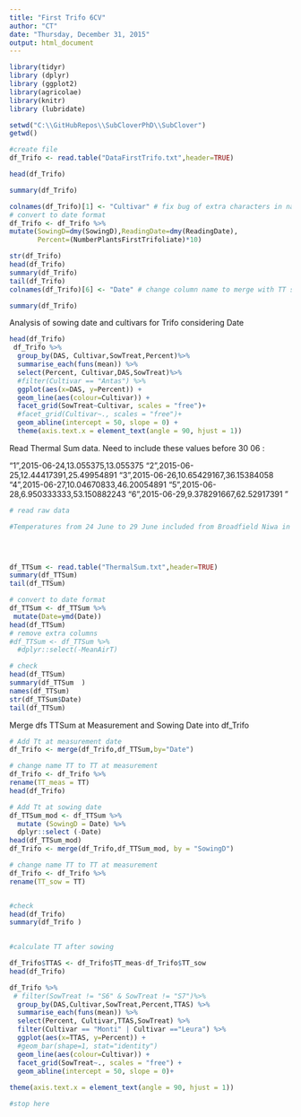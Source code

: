 ```yaml
---
title: "First Trifo 6CV"
author: "CT"
date: "Thursday, December 31, 2015"
output: html_document
---
```


```r
library(tidyr)
library (dplyr)
library (ggplot2)
library(agricolae)
library(knitr)
library (lubridate)

```


```r
setwd("C:\\GitHubRepos\\SubCloverPhD\\SubClover")
getwd()

#create file
df_Trifo <- read.table("DataFirstTrifo.txt",header=TRUE)

head(df_Trifo)

summary(df_Trifo)

colnames(df_Trifo)[1] <- "Cultivar" # fix bug of extra characters in name
# convert to date format
df_Trifo <- df_Trifo %>%
mutate(SowingD=dmy(SowingD),ReadingDate=dmy(ReadingDate),  
       Percent=(NumberPlantsFirstTrifoliate)*10)

str(df_Trifo)
head(df_Trifo)
summary(df_Trifo)
tail(df_Trifo)
colnames(df_Trifo)[6] <- "Date" # change column name to merge with TT sum 

summary(df_Trifo)

```

Analysis of sowing date and cultivars for Trifo considering Date 

```r

head(df_Trifo)
 df_Trifo %>%
  group_by(DAS, Cultivar,SowTreat,Percent)%>%
  summarise_each(funs(mean)) %>%
  select(Percent, Cultivar,DAS,SowTreat)%>%
  #filter(Cultivar == "Antas") %>%
  ggplot(aes(x=DAS, y=Percent)) + 
  geom_line(aes(colour=Cultivar)) +
  facet_grid(SowTreat~Cultivar, scales = "free")+
  #facet_grid(Cultivar~., scales = "free")+
  geom_abline(intercept = 50, slope = 0) +
  theme(axis.text.x = element_text(angle = 90, hjust = 1))

```




Read Thermal Sum data. Need to include these values before 30 06 : 

"1",2015-06-24,13.055375,13.055375
"2",2015-06-25,12.44417391,25.49954891
"3",2015-06-26,10.65429167,36.15384058
"4",2015-06-27,10.04670833,46.20054891
"5",2015-06-28,6.950333333,53.150882243
"6",2015-06-29,9.378291667,62.52917391
"

```r
# read raw data

#Temperatures from 24 June to 29 June included from Broadfield Niwa in excel Datalogger folder  Thermal Sum is created  in the the Thermal time project (R file) 



 
df_TTSum <- read.table("ThermalSum.txt",header=TRUE)
summary(df_TTSum)
tail(df_TTSum)

# convert to date format
df_TTSum <- df_TTSum %>%
 mutate(Date=ymd(Date))
head(df_TTSum)
# remove extra columns
#df_TTSum <- df_TTSum %>%
  #dplyr::select(-MeanAirT)

# check
head(df_TTSum)
summary(df_TTSum  )
names(df_TTSum)
str(df_TTSum$Date)
tail(df_TTSum)

```

Merge dfs TTSum at Measurement and Sowing Date into df_Trifo

```r

# Add Tt at measurement date
df_Trifo <- merge(df_Trifo,df_TTSum,by="Date")

# change name TT to TT at measurement
df_Trifo <- df_Trifo %>%
rename(TT_meas = TT)
head(df_Trifo)

# Add Tt at sowing date
df_TTSum_mod <- df_TTSum %>%
  mutate (SowingD = Date) %>%
  dplyr::select (-Date)
head(df_TTSum_mod)
df_Trifo <- merge(df_Trifo,df_TTSum_mod, by = "SowingD")

# change name TT to TT at measurement
df_Trifo <- df_Trifo %>%
rename(TT_sow = TT)


#check
head(df_Trifo)
summary(df_Trifo )

 
#calculate TT after sowing

df_Trifo$TTAS <- df_Trifo$TT_meas-df_Trifo$TT_sow
head(df_Trifo)

df_Trifo %>%
 # filter(SowTreat != "S6" & SowTreat != "S7")%>%
  group_by(DAS,Cultivar,SowTreat,Percent,TTAS) %>%
  summarise_each(funs(mean)) %>%
  select(Percent, Cultivar,TTAS,SowTreat) %>%
  filter(Cultivar == "Monti" | Cultivar =="Leura") %>%
  ggplot(aes(x=TTAS, y=Percent)) + 
  #geom_bar(shape=1, stat="identity")
  geom_line(aes(colour=Cultivar)) +
  facet_grid(SowTreat~., scales = "free") +
  geom_abline(intercept = 50, slope = 0)+
  
theme(axis.text.x = element_text(angle = 90, hjust = 1))

#stop here  

```


